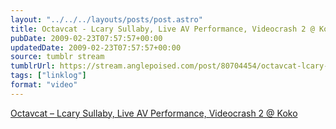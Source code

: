```yaml
---
layout: "../../../layouts/posts/post.astro"
title: Octavcat - Lcary Sullaby, Live AV Performance, Videocrash 2 @ Koko
pubDate: 2009-02-23T07:57:57+00:00
updatedDate: 2009-02-23T07:57:57+00:00
source: tumblr stream
tumblrUrl: https://stream.anglepoised.com/post/80704454/octavcat-lcary-sullaby-live-av-performance
tags: ["linklog"]
format: "video"
---
```



<Vimeo id="https://vimeo.com/3321352" />

[Octavcat &#8211; Lcary Sullaby, Live AV Performance, Videocrash 2 @ Koko][1]

[1]: https://vimeo.com/3321352
